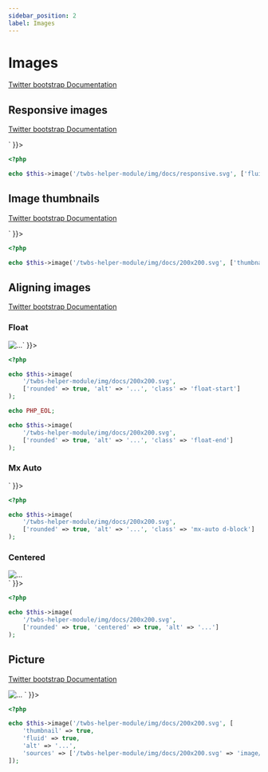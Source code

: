 ```yaml
---
sidebar_position: 2
label: Images
---
```



# Images

[Twitter bootstrap Documentation](https://getbootstrap.com/docs/5.3/content/images/)

## Responsive images

[Twitter bootstrap Documentation](https://getbootstrap.com/docs/5.3/content/images/#responsive-images)

<Tabs>
<TabItem value="result" label="Result" default>
  <HtmlCode bootstrapVersion="5.3">
      <div dangerouslySetInnerHTML={{ __html: `<img alt="..." class="img-fluid" src="/twbs-helper-module/img/docs/responsive.svg">` }}></div>
  </HtmlCode>
</TabItem>
<TabItem value="source" label="Source">

```php
<?php

echo $this->image('/twbs-helper-module/img/docs/responsive.svg', ['fluid' => true, 'alt' => '...',]);
```

</TabItem>
</Tabs>

## Image thumbnails

[Twitter bootstrap Documentation](https://getbootstrap.com/docs/5.3/content/images/#image-thumbnails)

<Tabs>
<TabItem value="result" label="Result" default>
  <HtmlCode bootstrapVersion="5.3">
      <div dangerouslySetInnerHTML={{ __html: `<img alt="..." class="img-thumbnail" src="/twbs-helper-module/img/docs/200x200.svg">` }}></div>
  </HtmlCode>
</TabItem>
<TabItem value="source" label="Source">

```php
<?php

echo $this->image('/twbs-helper-module/img/docs/200x200.svg', ['thumbnail' => true, 'alt' => '...',]);
```

</TabItem>
</Tabs>

## Aligning images

[Twitter bootstrap Documentation](https://getbootstrap.com/docs/5.3/content/images/#aligning-images)

### Float

<Tabs>
<TabItem value="result" label="Result" default>
  <HtmlCode bootstrapVersion="5.3">
      <div dangerouslySetInnerHTML={{ __html: `<img alt="..." class="float-start rounded" src="/twbs-helper-module/img/docs/200x200.svg">
<img alt="..." class="float-end rounded" src="/twbs-helper-module/img/docs/200x200.svg">` }}></div>
  </HtmlCode>
</TabItem>
<TabItem value="source" label="Source">

```php
<?php

echo $this->image(
    '/twbs-helper-module/img/docs/200x200.svg',
    ['rounded' => true, 'alt' => '...', 'class' => 'float-start']
);

echo PHP_EOL;

echo $this->image(
    '/twbs-helper-module/img/docs/200x200.svg',
    ['rounded' => true, 'alt' => '...', 'class' => 'float-end']
);
```

</TabItem>
</Tabs>

### Mx Auto

<Tabs>
<TabItem value="result" label="Result" default>
  <HtmlCode bootstrapVersion="5.3">
      <div dangerouslySetInnerHTML={{ __html: `<img alt="..." class="d-block mx-auto rounded" src="/twbs-helper-module/img/docs/200x200.svg">` }}></div>
  </HtmlCode>
</TabItem>
<TabItem value="source" label="Source">

```php
<?php

echo $this->image(
    '/twbs-helper-module/img/docs/200x200.svg',
    ['rounded' => true, 'alt' => '...', 'class' => 'mx-auto d-block']
);
```

</TabItem>
</Tabs>

### Centered

<Tabs>
<TabItem value="result" label="Result" default>
  <HtmlCode bootstrapVersion="5.3">
      <div dangerouslySetInnerHTML={{ __html: `<div class="text-center">
    <img alt="..." class="rounded" src="/twbs-helper-module/img/docs/200x200.svg">
</div>` }}></div>
  </HtmlCode>
</TabItem>
<TabItem value="source" label="Source">

```php
<?php

echo $this->image(
    '/twbs-helper-module/img/docs/200x200.svg',
    ['rounded' => true, 'centered' => true, 'alt' => '...']
);
```

</TabItem>
</Tabs>

## Picture

[Twitter bootstrap Documentation](https://getbootstrap.com/docs/5.3/content/images/#picture)

<Tabs>
<TabItem value="result" label="Result" default>
  <HtmlCode bootstrapVersion="5.3">
      <div dangerouslySetInnerHTML={{ __html: `<picture>
    <source srcset="/twbs-helper-module/img/docs/200x200.svg" type="image/svg+xml"></source>
    <img alt="..." class="img-fluid img-thumbnail" src="/twbs-helper-module/img/docs/200x200.svg">
</picture>` }}></div>
  </HtmlCode>
</TabItem>
<TabItem value="source" label="Source">

```php
<?php

echo $this->image('/twbs-helper-module/img/docs/200x200.svg', [
    'thumbnail' => true,
    'fluid' => true,
    'alt' => '...',
    'sources' => ['/twbs-helper-module/img/docs/200x200.svg' => 'image/svg+xml'],
]);
```

</TabItem>
</Tabs>

